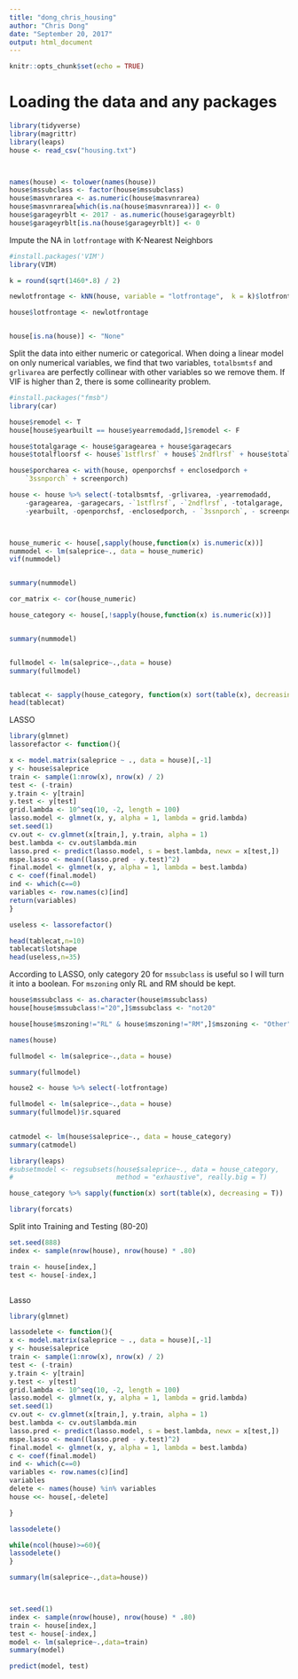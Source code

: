 ```yaml
---
title: "dong_chris_housing"
author: "Chris Dong"
date: "September 20, 2017"
output: html_document
---
```


```r
knitr::opts_chunk$set(echo = TRUE)
```

# Loading the data and any packages
```r
library(tidyverse)
library(magrittr)
library(leaps)
house <- read_csv("housing.txt")



names(house) <- tolower(names(house))
house$mssubclass <- factor(house$mssubclass)
house$masvnrarea <- as.numeric(house$masvnrarea)
house$masvnrarea[which(is.na(house$masvnrarea))] <- 0
house$garageyrblt <- 2017 - as.numeric(house$garageyrblt)
house$garageyrblt[is.na(house$garageyrblt)] <- 0
```

Impute the NA in `lotfrontage` with K-Nearest Neighbors
```r

#install.packages('VIM')
library(VIM)

k = round(sqrt(1460*.8) / 2)

newlotfrontage <- kNN(house, variable = "lotfrontage",  k = k)$lotfrontage

house$lotfrontage <- newlotfrontage


house[is.na(house)] <- "None"

```


Split the data into either numeric or categorical. When doing a linear model on only numerical variables, we find that two variables, `totalbsmtsf` and `grlivarea` are perfectly collinear with other variables so we remove them. If VIF is higher than 2, there is some collinearity problem.
```r

#install.packages("fmsb")
library(car)

house$remodel <- T
house[house$yearbuilt == house$yearremodadd,]$remodel <- F

house$totalgarage <- house$garagearea + house$garagecars
house$totalfloorsf <- house$`1stflrsf` + house$`2ndflrsf` + house$totalgarage

house$porcharea <- with(house, openporchsf + enclosedporch +
    `3ssnporch` + screenporch)

house <- house %>% select(-totalbsmtsf, -grlivarea, -yearremodadd, 
    -garagearea, -garagecars, -`1stflrsf`, -`2ndflrsf`, -totalgarage,
    -yearbuilt, -openporchsf, -enclosedporch, - `3ssnporch`, - screenporch)



house_numeric <- house[,sapply(house,function(x) is.numeric(x))]
nummodel <- lm(saleprice~., data = house_numeric)
vif(nummodel)


summary(nummodel)

cor_matrix <- cor(house_numeric) 

house_category <- house[,!sapply(house,function(x) is.numeric(x))]


summary(nummodel)


fullmodel <- lm(saleprice~.,data = house)
summary(fullmodel)



```

```r
tablecat <- sapply(house_category, function(x) sort(table(x), decreasing = T))
head(tablecat)
```



LASSO
```r
library(glmnet)
lassorefactor <- function(){

x <- model.matrix(saleprice ~ ., data = house)[,-1]
y <- house$saleprice
train <- sample(1:nrow(x), nrow(x) / 2)
test <- (-train)
y.train <- y[train]
y.test <- y[test]
grid.lambda <- 10^seq(10, -2, length = 100)
lasso.model <- glmnet(x, y, alpha = 1, lambda = grid.lambda)
set.seed(1)
cv.out <- cv.glmnet(x[train,], y.train, alpha = 1)
best.lambda <- cv.out$lambda.min
lasso.pred <- predict(lasso.model, s = best.lambda, newx = x[test,])
mspe.lasso <- mean((lasso.pred - y.test)^2)
final.model <- glmnet(x, y, alpha = 1, lambda = best.lambda)
c <- coef(final.model)
ind <- which(c==0)
variables <- row.names(c)[ind]
return(variables)
}

useless <- lassorefactor()

```

```r
head(tablecat,n=10)
tablecat$lotshape
head(useless,n=35)
```

According to LASSO, only category 20 for `mssubclass` is useful so I will turn it into a boolean. For `mszoning` only RL and RM should be kept.

```r
house$mssubclass <- as.character(house$mssubclass)
house[house$mssubclass!="20",]$mssubclass <- "not20"

house[house$mszoning!="RL" & house$mszoning!="RM",]$mszoning <- "Other"

names(house)

fullmodel <- lm(saleprice~.,data = house)

summary(fullmodel)

house2 <- house %>% select(-lotfrontage)

fullmodel <- lm(saleprice~.,data = house)
summary(fullmodel)$r.squared
  
```


```r
catmodel <- lm(house$saleprice~., data = house_category)
summary(catmodel)
```


```r
library(leaps)
#subsetmodel <- regsubsets(house$saleprice~., data = house_category,
#                          method = "exhaustive", really.big = T)
```

```r
house_category %>% sapply(function(x) sort(table(x), decreasing = T))

library(forcats)


```


Split into Training and Testing (80-20)
```r
set.seed(888)
index <- sample(nrow(house), nrow(house) * .80)

train <- house[index,]
test <- house[-index,]
```

```r

```


Lasso
```r
library(glmnet)

lassodelete <- function(){
x <- model.matrix(saleprice ~ ., data = house)[,-1]
y <- house$saleprice
train <- sample(1:nrow(x), nrow(x) / 2)
test <- (-train)
y.train <- y[train]
y.test <- y[test]
grid.lambda <- 10^seq(10, -2, length = 100)
lasso.model <- glmnet(x, y, alpha = 1, lambda = grid.lambda)
set.seed(1)
cv.out <- cv.glmnet(x[train,], y.train, alpha = 1)
best.lambda <- cv.out$lambda.min
lasso.pred <- predict(lasso.model, s = best.lambda, newx = x[test,])
mspe.lasso <- mean((lasso.pred - y.test)^2)
final.model <- glmnet(x, y, alpha = 1, lambda = best.lambda)
c <- coef(final.model)
ind <- which(c==0)
variables <- row.names(c)[ind]
variables
delete <- names(house) %in% variables
house <<- house[,-delete]

}

lassodelete()

while(ncol(house)>=60){
lassodelete()
}

summary(lm(saleprice~.,data=house))



set.seed(1)
index <- sample(nrow(house), nrow(house) * .80)
train <- house[index,]
test <- house[-index,]
model <- lm(saleprice~.,data=train)
summary(model)

predict(model, test)
```

```r

```


